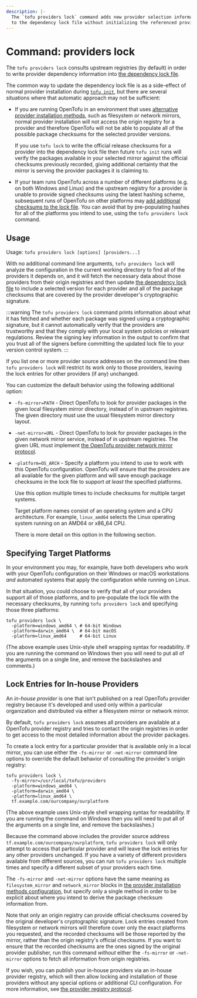 ```yaml
---
description: |-
  The `tofu providers lock` command adds new provider selection information
  to the dependency lock file without initializing the referenced providers.
---
```


# Command: providers lock

The `tofu providers lock` consults upstream registries (by default) in
order to write provider dependency information into
[the dependency lock file](../../../language/files/dependency-lock.mdx).

The common way to update the dependency lock file is as a side-effect of normal
provider installation during
[`tofu init`](../../../cli/commands/init.mdx), but there are several situations where that
automatic approach may not be sufficient:

* If you are running OpenTofu in an environment that uses
  [alternative provider installation methods](../../../cli/config/config-file.mdx#provider-installation),
  such as filesystem or network mirrors, normal provider installation will not
  access the origin registry for a provider and therefore OpenTofu will not
  be able to populate all of the possible package checksums for the selected
  provider versions.

  If you use `tofu lock` to write the official release checksums for a
  provider into the dependency lock file then future `tofu init` runs
  will verify the packages available in your selected mirror against the
  official checksums previously recorded, giving additional certainty that
  the mirror is serving the provider packages it is claiming to.

* If your team runs OpenTofu across a number of different platforms (e.g.
  on both Windows and Linux) and the upstream registry for a provider is unable
  to provide signed checksums using the latest hashing scheme, subsequent runs
  of OpenTofu on other platforms may
  [add additional checksums to the lock file](../../../language/files/dependency-lock.mdx#new-provider-package-checksums).
  You can avoid that by pre-populating hashes for all of the platforms you
  intend to use, using the `tofu providers lock` command.

## Usage

Usage: `tofu providers lock [options] [providers...]`

With no additional command line arguments, `tofu providers lock` will
analyze the configuration in the current working directory to find all of
the providers it depends on, and it will fetch the necessary data about those
providers from their origin registries and then update
[the dependency lock file](../../../language/files/dependency-lock.mdx) to
include a selected version for each provider and all of the package checksums
that are covered by the provider developer's cryptographic signature.

:::warning
The `tofu providers lock` command prints information
about what it has fetched and whether each package was signed using a
cryptographic signature, but it cannot automatically verify that the
providers are trustworthy and that they comply with your local system
policies or relevant regulations. Review the signing key information
in the output to confirm that you trust all of the signers before committing
the updated lock file to your version control system.
:::

If you list one or more provider source addresses on the command line then
`tofu providers lock` will restrict its work only to those providers,
leaving the lock entries for other providers (if any) unchanged.

You can customize the default behavior using the following additional option:

* `-fs-mirror=PATH` - Direct OpenTofu to look for provider packages in the
  given local filesystem mirror directory, instead of in upstream registries.
  The given directory must use the usual filesystem mirror directory layout.

* `-net-mirror=URL` - Direct OpenTofu to look for provider packages in the
  given network mirror service, instead of in upstream registries. The
  given URL must implement
  [the OpenTofu provider network mirror protocol](../../../internals/provider-network-mirror-protocol.mdx).

* `-platform=OS_ARCH` - Specify a platform you intend to use to work with this
  OpenTofu configuration. OpenTofu will ensure that the providers are all
  available for the given platform and will save enough package checksums in
  the lock file to support _at least_ the specified platforms.

  Use this option multiple times to include checksums for multiple target
  systems.

  Target platform names consist of an operating system and a CPU
  architecture. For example, `linux_amd64` selects the Linux operating system
  running on an AMD64 or x86_64 CPU.

  There is more detail on this option in the following section.

## Specifying Target Platforms

In your environment you may, for example, have both developers who work with
your OpenTofu configuration on their Windows or macOS workstations _and_
automated systems that apply the configuration while running on Linux.

In that situation, you could choose to verify that all of your providers support
all of those platforms, and to pre-populate the lock file with the necessary
checksums, by running `tofu providers lock` and specifying those three
platforms:

```
tofu providers lock \
  -platform=windows_amd64 \ # 64-bit Windows
  -platform=darwin_amd64 \  # 64-bit macOS
  -platform=linux_amd64     # 64-bit Linux
```

(The above example uses Unix-style shell wrapping syntax for readability. If
you are running the command on Windows then you will need to put all of the
arguments on a single line, and remove the backslashes and comments.)

## Lock Entries for In-house Providers

An _in-house provider_ is one that isn't published on a real OpenTofu provider
registry because it's developed and used only within a particular organization and
distributed via either a filesystem mirror or network mirror.

By default, `tofu providers lock` assumes all providers are available
at a OpenTofu provider registry and tries to contact the origin registries
in order to get access to the most detailed information about the provider
packages.

To create a lock entry for a particular provider that is available only in a
local mirror, you can use either the `-fs-mirror` or `-net-mirror` command
line options to override the default behavior of consulting the provider's
origin registry:

```
tofu providers lock \
  -fs-mirror=/usr/local/tofu/providers
  -platform=windows_amd64 \
  -platform=darwin_amd64 \
  -platform=linux_amd64 \
  tf.example.com/ourcompany/ourplatform
```

(The above example uses Unix-style shell wrapping syntax for readability. If
you are running the command on Windows then you will need to put all of the
arguments on a single line, and remove the backslashes.)

Because the command above includes the provider source address
`tf.example.com/ourcompany/ourplatform`, `tofu providers lock` will only
attempt to access that particular provider and will leave the lock entries
for any other providers unchanged. If you have a variety of different providers
available from different sources, you can run `tofu providers lock`
multiple times and specify a different subset of your providers each time.

The `-fs-mirror` and `-net-mirror` options have the same meaning as
`filesystem_mirror` and `network_mirror` blocks in
[the provider installation methods configuration](../../../cli/config/config-file.mdx#provider-installation),
but specify only a single method in order to be explicit about where you
intend to derive the package checksum information from.

Note that only an origin registry can provide official checksums covered by
the original developer's cryptographic signature. Lock entries created from
filesystem or network mirrors will therefore cover only the exact platforms
you requested, and the recorded checksums will be those reported by the
mirror, rather than the origin registry's official checksums. If you want
to ensure that the recorded checksums are the ones signed by the original
provider publisher, run this command _without_ either the `-fs-mirror` or
`-net-mirror` options to fetch all information from origin registries.

If you wish, you can publish your in-house providers via an in-house provider
registry, which will then allow locking and installation of those providers
without any special options or additional CLI configuration. For more
information, see
[the provider registry protocol](../../../internals/provider-registry-protocol.mdx).
